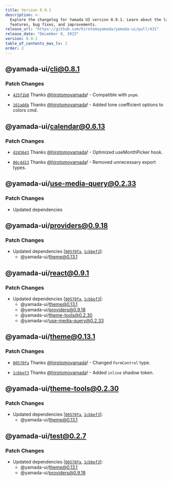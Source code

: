 ```yaml
---
title: Version 0.9.1
description: >-
  Explore the changelog for Yamada UI version 0.9.1. Learn about the latest
  features, bug fixes, and improvements.
release_url: "https://github.com/hirotomoyamada/yamada-ui/pull/431"
release_date: "December 9, 2023"
version: 0.9.1
table_of_contents_max_lv: 2
order: 2
---
```


## @yamada-ui/cli@0.8.1

### Patch Changes

- [`425f1b0`](https://github.com/hirotomoyamada/yamada-ui/commit/425f1b02d4dfa2d63b5baad56e26e07ab1fdfb35) Thanks [@hirotomoyamada](https://github.com/hirotomoyamada)! - Compatible with `pnpm`.

- [`161a66b`](https://github.com/hirotomoyamada/yamada-ui/commit/161a66bd5b48bbd0739fe5e28e1ecd92be0800b9) Thanks [@hirotomoyamada](https://github.com/hirotomoyamada)! - Added tone coefficient options to colors cmd.

## @yamada-ui/calendar@0.6.13

### Patch Changes

- [`d2d3643`](https://github.com/hirotomoyamada/yamada-ui/commit/d2d3643893dc1fd43d88ae26cb28a7057ee936e1) Thanks [@hirotomoyamada](https://github.com/hirotomoyamada)! - Optimized useMonthPicker hook.

- [`86c4d13`](https://github.com/hirotomoyamada/yamada-ui/commit/86c4d139bfbda9af2ffadfccc8543f37341b2187) Thanks [@hirotomoyamada](https://github.com/hirotomoyamada)! - Removed unnecessary export types.

## @yamada-ui/use-media-query@0.2.33

### Patch Changes

- Updated dependencies

## @yamada-ui/providers@0.9.18

### Patch Changes

- Updated dependencies \[[`00570fa`](https://github.com/hirotomoyamada/yamada-ui/commit/00570faf38843ff2786f3750594d32fae86edadc), [`1cbbef3`](https://github.com/hirotomoyamada/yamada-ui/commit/1cbbef31657f9aff7a46d960ff4d47246d2ba453)]:
  - @yamada-ui/theme@0.13.1

## @yamada-ui/react@0.9.1

### Patch Changes

- Updated dependencies \[[`00570fa`](https://github.com/hirotomoyamada/yamada-ui/commit/00570faf38843ff2786f3750594d32fae86edadc), [`1cbbef3`](https://github.com/hirotomoyamada/yamada-ui/commit/1cbbef31657f9aff7a46d960ff4d47246d2ba453)]:
  - @yamada-ui/theme@0.13.1
  - @yamada-ui/providers@0.9.18
  - @yamada-ui/theme-tools@0.2.30
  - @yamada-ui/use-media-query@0.2.33

## @yamada-ui/theme@0.13.1

### Patch Changes

- [`00570fa`](https://github.com/hirotomoyamada/yamada-ui/commit/00570faf38843ff2786f3750594d32fae86edadc) Thanks [@hirotomoyamada](https://github.com/hirotomoyamada)! - Changed `FormControl` type.

- [`1cbbef3`](https://github.com/hirotomoyamada/yamada-ui/commit/1cbbef31657f9aff7a46d960ff4d47246d2ba453) Thanks [@hirotomoyamada](https://github.com/hirotomoyamada)! - Added `inline` shadow token.

## @yamada-ui/theme-tools@0.2.30

### Patch Changes

- Updated dependencies \[[`00570fa`](https://github.com/hirotomoyamada/yamada-ui/commit/00570faf38843ff2786f3750594d32fae86edadc), [`1cbbef3`](https://github.com/hirotomoyamada/yamada-ui/commit/1cbbef31657f9aff7a46d960ff4d47246d2ba453)]:
  - @yamada-ui/theme@0.13.1

## @yamada-ui/test@0.2.7

### Patch Changes

- Updated dependencies \[[`00570fa`](https://github.com/hirotomoyamada/yamada-ui/commit/00570faf38843ff2786f3750594d32fae86edadc), [`1cbbef3`](https://github.com/hirotomoyamada/yamada-ui/commit/1cbbef31657f9aff7a46d960ff4d47246d2ba453)]:
  - @yamada-ui/theme@0.13.1
  - @yamada-ui/providers@0.9.18
